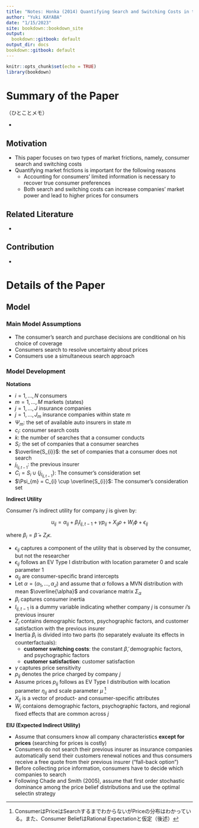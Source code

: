 ```yaml
---
title: "Notes: Honka (2014) Quantifying Search and Switching Costs in the U.S. Auto Insurance Industry"
author: "Yuki KAYABA"
date: "1/15/2023"
site: bookdown::bookdown_site
output:
  bookdown::gitbook: default
output_dir: docs
bookdown::gitbook: default
---
```


```r
knitr::opts_chunk$set(echo = TRUE)
library(bookdown)
```

# Summary of the Paper

（ひとことメモ）

- 


## Motivation

- This paper focuses on two types of market frictions, namely, consumer search and switching costs
- Quantifying market frictions is important for the following reasons
  - Accounting for consumers' limited information is necessary to recover true consumer preferences
  - Both search and switching costs can increase companies' market power and lead to higher prices for consumers

## Related Literature

- 

## Contribution

- 

# Details of the Paper

## Model

### Main Model Assumptions

- The consumer’s search and purchase decisions are conditional on his choice of coverage
- Consumers search to resolve uncertainty about prices
- Consumers use a simultaneous search approach

### Model Development

**Notations**

- $i = 1, ..., N$ consumers
- $m = 1, ..., M$ markets (states)
- $j = 1, ..., J$ insurance companies
- $j = 1, ..., J_{m}$ insurance companies within state $m$
- $\Psi_{m}$: the set of available auto insurers in state $m$
- $c_{i}$: consumer search costs
- $k$: the number of searches that a consumer conducts
- $S_{i}$: the set of companies that a consumer searches
- $\overline{S_{i}}$: the set of companies that a consumer does not search
- $j_{I_{ij, t-1}}$: the previous insurer
- $C_{i} = S_{i} \cup \{ j_{I_{ij, t-1}} \}$: The consumer's consideration set
- $\Psi_{m} = C_{i} \cup \overline{S_{i}}$: The consumer's consideration set

**Indirect Utility**

Consumer $i$'s indirect utility for company $j$ is given by:
    
$$
u_{ij} = \alpha_{ij} + \beta_{i} I_{ij, t-1} + \gamma p_{ij} + X_{ij}\rho + W_{i} \phi + \epsilon_{ij}
$$
    
where $\beta_{i} = \tilde{\beta} + Z_{i} \kappa$.

- $\epsilon_{ij}$ captures a component of the utility that is observed by the consumer, but not the researcher
- $\epsilon_{ij}$ follows an EV Type I distribution with location parameter 0 and scale parameter 1
- $\alpha_{ij}$ are consumer-specific brand intercepts
- Let $\alpha = (\alpha_{1}, ..., \alpha_{J})$ and assume that $\alpha$ follows a MVN distribution with mean $\overline{\alpha}$ and covariance matrix $\Sigma_{\alpha}$
- $\beta_{i}$ captures consumer inertia
- $I_{ij, t-1}$ is a dummy variable indicating whether company $j$ is consumer $i$'s previous insurer
- $Z_{i}$ contains demographic factors, psychographic factors, and customer satisfaction with the previous insurer
- Inertia $\beta_{i}$ is divided into two parts (to separately evaluate its effects in counterfactuals):
  - **customer switching costs**: the constant $\tilde{\beta}$, demographic factors, and psychographic factors
  - **customer satisfaction**: customer satisfaction
- $\gamma$ captures price sensitivity
- $p_{ij}$ denotes the price charged by company $j$
- Assume prices $p_{ij}$ follows as EV Type I distribution with location parameter $\eta_{ij}$ and scale parameter $\mu$ [^1]
- $X_{ij}$ is a vector of product- and consumer-specific attributes
- $W_{i}$ contaions demographic factors, psychographic factors, and regional fixed effects that are common across $j$

[^1]: ConsumerはPriceはSearchするまでわからないがPriceの分布はわかっている。また、Consumer BeliefはRational Expectationと仮定（後述）

**EIU (Expected Indirect Utility)**

- Assume that consumers know all company characteristics **except for prices** (searching for prices is costly)
- Consumers do not search their previous insurer as insurance companies automatically send their customers renewal notices and thus consumers receive a free quote from their previous insurer ("fall-back option")
- Before collecting price information, consumers have to decide which companies to search
- Following Chade and Smith (2005), assume that first order stochastic dominance among the price belief distributions and use the optimal selectin strategy









